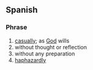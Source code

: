 ==Spanish==

===Phrase===
{{head|es|idiom}}

# [[casually]]; as [[God]] wills
# without thought or reflection
# without any preparation
# [[haphazardly]]